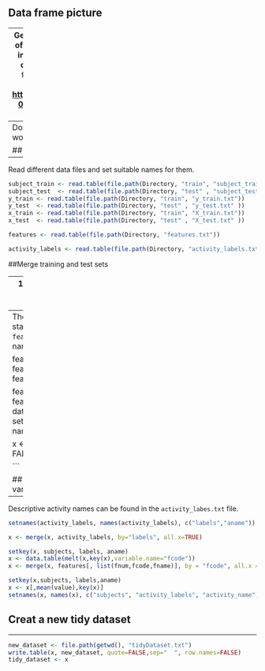 ## Data frame picture

---
Get the big picture of the structure of the data frame that will be used in this project. 
The picture below comes from the picture post on forum by *Community TA David Hood*
Reference link: <https://class.coursera.org/getdata-008/forum/thread?thread_id=24>
![Data Frame](/data_frame.png)



## Gain the Dataset

---
Download the file. Put it in the working folder and unzip it.
```r
library(knitr)
library(reshape2)
library(data.table)
library(stats)
Directory <- file.path(getwd(),"UCI HAR Dataset")
if (!file.exists(Directory)) {
        url <- "https://d396qusza40orc.cloudfront.net/getdata%2Fprojectfiles%2FUCI%20HAR%20Dataset.zip"
        temp <- "./temp.zip"
        download.file(url,temp)
        unzip(temp, exdir=".")
        file.remove(temp)
        }
```

## Read Data from Dataset 

---
Read different data files and set suitable names for them.
```r
subject_train <- read.table(file.path(Directory, "train", "subject_train.txt"))
subject_test  <- read.table(file.path(Directory, "test" , "subject_test.txt" ))
y_train <- read.table(file.path(Directory, "train", "y_train.txt"))
y_test  <- read.table(file.path(Directory, "test" , "y_test.txt" ))
x_train <- read.table(file.path(Directory, "train", "X_train.txt"))
x_test  <- read.table(file.path(Directory, "test" , "X_test.txt" ))

features <- read.table(file.path(Directory, "features.txt"))

activity_labels <- read.table(file.path(Directory, "activity_labels.txt"))
```

##Merge training and test sets 

---
1. Combine training and test rows
2. Set names to varibles
3. Merge column 'subject' and 'y' into 'x' 
```r
subject <- rbind(subject_train, subject_test)
y <- rbind(y_train, y_test)
x <- rbind(x_train, x_test)

setnames(subject, "V1","subjects")
setnames(y, "V1","labels")

subject <- cbind(subject, y)
x <- cbind(subject, x)
x <- data.table(x)
setkey(x, subjects, labels)

```

## Extracts the mean and standard deviation measurement 

---
The measurements for the mean and standard deviation can be found in the ```features.txt``` file.
```r
setnames(features, names(features), c("fnum","fname"))

features_index <- grep("mean\\(\\)|std\\(\\)", features$fname)
features <- features[features_index,]

features_new_col <- paste0("V", features$fnum, sep="")
features <- data.table(features,features_new_col)
setnames(features, names(features),c("fnum","fname","fcode"))

x <- x[,c(key(x), features$fcode), with = FALSE]

```


## Label the data set with descriptive variable names

---
Descriptive activity names can be found in the ```activity_labes.txt``` file.
```r
setnames(activity_labels, names(activity_labels), c("labels","aname"))

x <- merge(x, activity_labels, by="labels", all.x=TRUE)

setkey(x, subjects, labels, aname)
x <- data.table(melt(x,key(x),variable.name="fcode"))
x <- merge(x, features[, list(fnum,fcode,fname)], by = "fcode", all.x = TRUE)

setkey(x,subjects, labels,aname)
x <- x[,mean(value),key(x)]
setnames(x, names(x), c("subjects", "activity_labels", "activity_name", "average"))

```

## Creat a new tidy dataset

---
```r
new_dataset <- file.path(getwd(), "tidyDataset.txt")
write.table(x, new_dataset, quote=FALSE,sep="  ", row.names=FALSE)
tidy_dataset <- x
```
